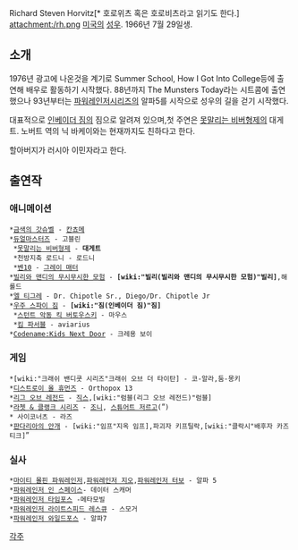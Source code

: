 Richard Steven Horvitz[* 호로위츠 혹은 호로비츠라고 읽기도 한다.]
attachment:/rh.png
[[미국]]의 [[성우]].
1966년 7월 29일생.
== 소개 ==
1976년 광고에 나온것을 계기로 Summer School, How I Got Into College등에 출연해 배우로 활동하기 시작했다.
88년까지 The Munsters Today라는 시트콤에 출연했으나 93년부터는 [[파워레인저]]시리즈의 알파5를 시작으로 
성우의 길을 걷기 시작했다.

대표적으로 [[인베이더 짐]]의 짐으로 알려져 있으며,첫 주연은 [[못말리는 비버형제]]의 대게트.
노버트 역의 닉 바케이와는 현재까지도 친하다고 한다.

할아버지가 러시아 이민자라고 한다.

== 출연작 ==
=== 애니메이션 ===
 *[[금색의 갓슈벨]] - [[칸쵸메]]
 *[[듀얼마스터즈]] - 고블린
  *[[못말리는 비버형제]] - '''대게트''' 
  *천방지축 로드니 - 로드니
  *[[벤10]] - [[그레이 매터]]
 *[[빌리와 맨디의 무시무시한 모험]] - '''[wiki:"빌리(빌리와 맨디의 무시무시한 모험)"빌리]''',해롤드
 *[[엘 티그레]] - Dr. Chipotle Sr., Diego/Dr. Chipotle Jr
 *[[우주 스파이 짐]] - '''[wiki:"짐(인베이더 짐)"짐]'''
  *[[스턴트 악동 킥 버토우스키]] - 마우스
  *[[킴 파서블]] - aviarius
 *[[Codename:Kids Next Door]] - 크레용 보이
=== 게임 ===
 *[wiki:"크래쉬 밴디쿳 시리즈"크래쉬 오브 더 타이탄] - 코-알라,둠-몽키
 *[[디스트로이 올 휴먼즈]] - Orthopox 13
 *[[리그 오브 레전드]] - [[직스]],[wiki:"럼블(리그 오브 레전드)"럼블]
 *[[라쳇 & 클랭크 시리즈]] - [[조니]], [[스튜어트 저르고]](<Q 포스>)
 * 사이코너츠 - 라즈
 *[[판다리아의 안개]] - [wiki:"임프"지옥 임프],파괴자 키프틸락,[wiki:"클락시"배후자 카즈티크]
=== 실사 === 
 *[[마이티 몰핀 파워레인저]],[[파워레인저 지오]],[[파워레인저 터보]] - 알파 5
 *[[파워레인저 인 스페이스]]- 데이터 스캐머
 *[[파워레인저 타임포스]] -메타모빌
 *[[파워레인저 라이트스피드 레스큐]] - 스모거
 *[[파워레인저 와일드포스]] - 알파7

 
[[각주]]
